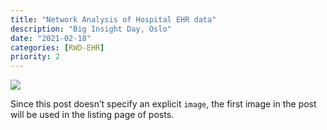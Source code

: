```yaml
---
title: "Network Analysis of Hospital EHR data"
description: "Big Insight Day, Oslo"
date: "2021-02-18"
categories: [RWD-EHR]
priority: 2
---
```


![](image_ehr_20210218.png)

Since this post doesn't specify an explicit `image`, the first image in the post will be used in the listing page of posts.
